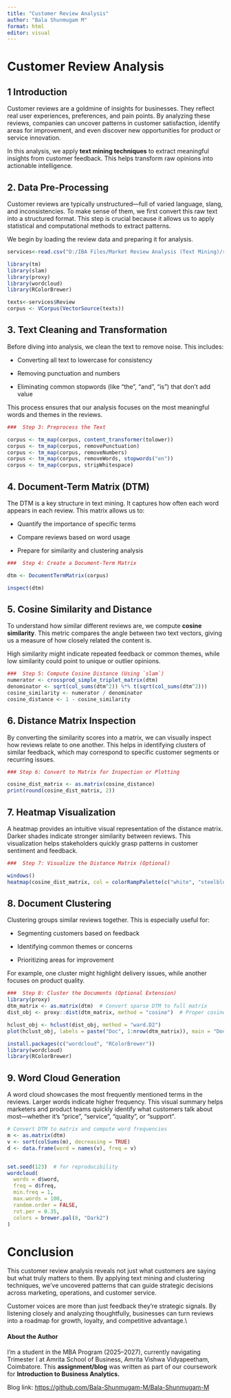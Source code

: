 ---
title: "Customer Review Analysis"
author: "Bala Shunmugam M"
format: html
editor: visual
---

# Customer Review Analysis

## 1 Introduction

Customer reviews are a goldmine of insights for businesses. They reflect real user experiences, preferences, and pain points. By analyzing these reviews, companies can uncover patterns in customer satisfaction, identify areas for improvement, and even discover new opportunities for product or service innovation.

In this analysis, we apply **text mining techniques** to extract meaningful insights from customer feedback. This helps transform raw opinions into actionable intelligence.

## 2. Data Pre-Processing

Customer reviews are typically unstructured—full of varied language, slang, and inconsistencies. To make sense of them, we first convert this raw text into a structured format. This step is crucial because it allows us to apply statistical and computational methods to extract patterns.

We begin by loading the review data and preparing it for analysis.

```{r}
services<-read.csv("D:/IBA Files/Market Review Analysis (Text Mining)/reviews.csv",header = TRUE)
```

```{r echo = FALSE , warning=FALSE, message=FALSE}
library(tm)
library(slam)
library(proxy)
library(wordcloud)
library(RColorBrewer)
```

```{r}
texts<-services$Review
corpus <- VCorpus(VectorSource(texts))
```

## 3. Text Cleaning and Transformation

Before diving into analysis, we clean the text to remove noise. This includes:

-   Converting all text to lowercase for consistency

-   Removing punctuation and numbers

-   Eliminating common stopwords (like "the", "and", "is") that don’t add value

This process ensures that our analysis focuses on the most meaningful words and themes in the reviews.

```{r}
###  Step 3: Preprocess the Text

corpus <- tm_map(corpus, content_transformer(tolower))
corpus <- tm_map(corpus, removePunctuation)
corpus <- tm_map(corpus, removeNumbers)
corpus <- tm_map(corpus, removeWords, stopwords("en"))
corpus <- tm_map(corpus, stripWhitespace)
```

## 4. Document-Term Matrix (DTM)

The DTM is a key structure in text mining. It captures how often each word appears in each review. This matrix allows us to:

-   Quantify the importance of specific terms

-   Compare reviews based on word usage

-   Prepare for similarity and clustering analysis

```{r}
###  Step 4: Create a Document-Term Matrix

dtm <- DocumentTermMatrix(corpus)

inspect(dtm)
```

## 5. Cosine Similarity and Distance

To understand how similar different reviews are, we compute **cosine similarity**. This metric compares the angle between two text vectors, giving us a measure of how closely related the content is.

High similarity might indicate repeated feedback or common themes, while low similarity could point to unique or outlier opinions.

```{r}
###  Step 5: Compute Cosine Distance (Using `slam`)
numerator <- crossprod_simple_triplet_matrix(dtm)
denominator <- sqrt(col_sums(dtm^2)) %*% t(sqrt(col_sums(dtm^2)))
cosine_similarity <- numerator / denominator
cosine_distance <- 1 - cosine_similarity
```

## 6. Distance Matrix Inspection

By converting the similarity scores into a matrix, we can visually inspect how reviews relate to one another. This helps in identifying clusters of similar feedback, which may correspond to specific customer segments or recurring issues.

```{r}
### Step 6: Convert to Matrix for Inspection or Plotting

cosine_dist_matrix <- as.matrix(cosine_distance)
print(round(cosine_dist_matrix, 2))
```

## 7. Heatmap Visualization

A heatmap provides an intuitive visual representation of the distance matrix. Darker shades indicate stronger similarity between reviews. This visualization helps stakeholders quickly grasp patterns in customer sentiment and feedback.

```{r}
###  Step 7: Visualize the Distance Matrix (Optional)

windows()
heatmap(cosine_dist_matrix, col = colorRampPalette(c("white", "steelblue"))(100))
```

## 8. Document Clustering

Clustering groups similar reviews together. This is especially useful for:

-   Segmenting customers based on feedback

-   Identifying common themes or concerns

-   Prioritizing areas for improvement

For example, one cluster might highlight delivery issues, while another focuses on product quality.

```{r}
###  Step 8: Cluster the Documents (Optional Extension)
library(proxy)
dtm_matrix <- as.matrix(dtm)  # Convert sparse DTM to full matrix
dist_obj <- proxy::dist(dtm_matrix, method = "cosine")  # Proper cosine distance

hclust_obj <- hclust(dist_obj, method = "ward.D2")
plot(hclust_obj, labels = paste("Doc", 1:nrow(dtm_matrix)), main = "Document Clustering")

install.packages(c("wordcloud", "RColorBrewer"))
library(wordcloud)
library(RColorBrewer)
```

## 9. Word Cloud Generation

A word cloud showcases the most frequently mentioned terms in the reviews. Larger words indicate higher frequency. This visual summary helps marketers and product teams quickly identify what customers talk about most—whether it's "price", "service", "quality", or "support".

```{r}
# Convert DTM to matrix and compute word frequencies
m <- as.matrix(dtm)
v <- sort(colSums(m), decreasing = TRUE)
d <- data.frame(word = names(v), freq = v)


set.seed(123)  # for reproducibility
wordcloud(
  words = d$word,
  freq = d$freq,
  min.freq = 1,
  max.words = 100,
  random.order = FALSE,
  rot.per = 0.35,
  colors = brewer.pal(8, "Dark2")
)
```

# Conclusion

This customer review analysis reveals not just what customers are saying but what truly matters to them. By applying text mining and clustering techniques, we’ve uncovered patterns that can guide strategic decisions across marketing, operations, and customer service.

Customer voices are more than just feedback they’re strategic signals. By listening closely and analyzing thoughtfully, businesses can turn reviews into a roadmap for growth, loyalty, and competitive advantage.\\

#### About the Author

I’m a student in the MBA Program (2025–2027), currently navigating Trimester I at Amrita School of Business, Amrita Vishwa Vidyapeetham, Coimbatore. This **assignment/blog** was written as part of our coursework for **Introduction to Business Analytics.**

Blog link: <https://github.com/Bala-Shunmugam-M/Bala-Shunmugam-M>
